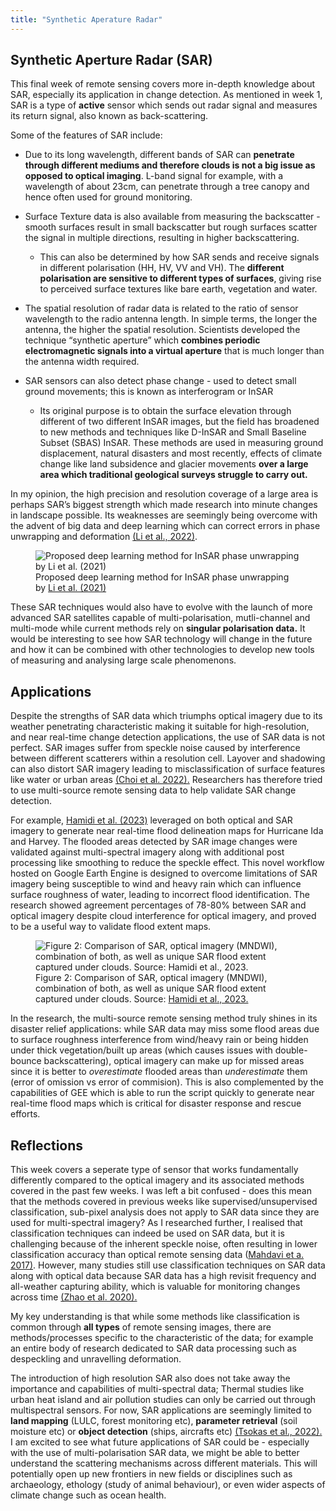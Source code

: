 ```yaml
---
title: "Synthetic Aperature Radar"
---
```


## Synthetic Aperture Radar (SAR)

This final week of remote sensing covers more in-depth knowledge about SAR, especially its application in change detection. As mentioned in week 1, SAR is a type of **active** sensor which sends out radar signal and measures its return signal, also known as back-scattering.

Some of the features of SAR include:

-   Due to its long wavelength, different bands of SAR can **penetrate through different mediums and therefore clouds is not a big issue as opposed to optical imaging**. L-band signal for example, with a wavelength of about 23cm, can penetrate through a tree canopy and hence often used for ground monitoring.

-   Surface Texture data is also available from measuring the backscatter - smooth surfaces result in small backscatter but rough surfaces scatter the signal in multiple directions, resulting in higher backscattering.

    -   This can also be determined by how SAR sends and receive signals in different polarisation (HH, HV, VV and VH). The **different polarisation are sensitive to different types of surfaces**, giving rise to perceived surface textures like bare earth, vegetation and water.

-   The spatial resolution of radar data is related to the ratio of sensor wavelength to the radio antenna length. In simple terms, the longer the antenna, the higher the spatial resolution. Scientists developed the technique "synthetic aperture" which **combines periodic electromagnetic signals into a virtual aperture** that is much longer than the antenna width required.

-   SAR sensors can also detect phase change - used to detect small ground movements; this is known as interferogram or InSAR

    -   Its original purpose is to obtain the surface elevation through different of two different InSAR images, but the field has broadened to new methods and techniques like D-InSAR and Small Baseline Subset (SBAS) InSAR. These methods are used in measuring ground displacement, natural disasters and most recently, effects of climate change like land subsidence and glacier movements **over a large area which traditional geological surveys struggle to carry out.**

In my opinion, the high precision and resolution coverage of a large area is perhaps SAR's biggest strength which made research into minute changes in landscape possible. Its weaknesses are seemingly being overcome with the advent of big data and deep learning which can correct errors in phase unwrapping and deformation [(Li et al., 2022)](https://www.sciencedirect.com/scihttps://www.sciencedirect.com/science/article/pii/S1674984721000860ence/article/pii/S1674984721000860).

![Proposed deep learning method for InSAR phase unwrapping by [Li et al. (2021)](https://ieeexplore.ieee.org/abstract/document/9614199)](images/sar.png){fig-align="center"}

These SAR techniques would also have to evolve with the launch of more advanced SAR satellites capable of multi-polarisation, mutli-channel and multi-mode while current methods rely on **singular polarisation data.** It would be interesting to see how SAR technology will change in the future and how it can be combined with other technologies to develop new tools of measuring and analysing large scale phenomenons.

## Applications

Despite the strengths of SAR data which triumphs optical imagery due to its weather penetrating characteristic making it suitable for high-resolution, and near real-time change detection applications, the use of SAR data is not perfect. SAR images suffer from speckle noise caused by interference between different scatterers within a resolution cell. Layover and shadowing can also distort SAR imagery leading to misclassification of surface features like water or urban areas [(Choi et al. 2022).](https://ieeexplore.ieee.org/abstract/document/9751685?casa_token=NIuZgHGNXRkAAAAA:p1rE5goCZB42otUc5PmUUeU6ibtSEQP5rfHnOkXewuPIDSlcagsDfg3sctMNAG9dUUesvLcpcg) Researchers has therefore tried to use multi-source remote sensing data to help validate SAR change detection.

For example, [Hamidi et al. (2023)](https://ieeexplore.ieee.org/abstract/document/10026287/?casa_token=zfoYmMvEcNgAAAAA:V6PPgZotZc8ybiurJ3fa3i3AI2GqYTCoHbVcnaHm3eLSlxl0x8owoite0iEG2P_AjxBq3L9suA) leveraged on both optical and SAR imagery to generate near real-time flood delineation maps for Hurricane Ida and Harvey. The flooded areas detected by SAR image changes were validated against multi-spectral imagery along with additional post processing like smoothing to reduce the speckle effect. This novel workflow hosted on Google Earth Engine is designed to overcome limitations of SAR imagery being susceptible to wind and heavy rain which can influence surface roughness of water, leading to incorrect flood identification. The research showed agreement percentages of 78-80% between SAR and optical imagery despite cloud interference for optical imagery, and proved to be a useful way to validate flood extent maps.

![Figure 2: Comparison of SAR, optical imagery (MNDWI), combination of both, as well as unique SAR flood extent captured under clouds. Source: [Hamidi et al., 2023.](https://ieeexplore.ieee.org/abstract/document/10026287?casa_token=zfoYmMvEcNgAAAAA:V6PPgZotZc8ybiurJ3fa3i3AI2GqYTCoHbVcnaHm3eLSlxl0x8owoite0iEG2P_AjxBq3L9suA)](images/flood.png){fig-align="center"}

In the research, the multi-source remote sensing method truly shines in its disaster relief applications: while SAR data may miss some flood areas due to surface roughness interference from wind/heavy rain or being hidden under thick vegetation/built up areas (which causes issues with double-bounce backscattering), optical imagery can make up for missed areas since it is better to *overestimate* flooded areas than *underestimate* them (error of omission vs error of commision). This is also complemented by the capabilities of GEE which is able to run the script quickly to generate near real-time flood maps which is critical for disaster response and rescue efforts.

## Reflections

This week covers a seperate type of sensor that works fundamentally differently compared to the optical imagery and its associated methods covered in the past few weeks. I was left a bit confused - does this mean that the methods covered in previous weeks like supervised/unsupervised classification, sub-pixel analysis does not apply to SAR data since they are used for multi-spectral imagery? As I researched further, I realised that classification techniques can indeed be used on SAR data, but it is challenging because of the inherent speckle noise, often resulting in lower classification accuracy than optical remote sensing data ([Mahdavi et a. 2017)](https://www.spiedigitallibrary.org/journals/Journal-of-Applied-Remote-Sensing/volume-11/issue-3/036014/Airborne-lidar-detection-of-an-underwater-thermal-vent/10.1117/1.JRS.11.036015.short). However, many studies still use classification techniques on SAR data along with optical data because SAR data has a high revisit frequency and all-weather capturing ability, which is valuable for monitoring changes across time [(Zhao et al. 2020).](https://www.sciencedirect.com/science/article/abs/pii/S0034425720303229?casa_token=tKCm13gEsGcAAAAA:B4R1mD4pwtAN6ftjszLAsJbHft2r1fMYnFdUMvgSp9pPwjDF3pSoqV12BDNIk68LaB1dtCrgK4E)

My key understanding is that while some methods like classification is common through **all types** of remote sensing images, there are methods/processes specific to the characteristic of the data; for example an entire body of research dedicated to SAR data processing such as despeckling and unravelling deformation.

The introduction of high resolution SAR also does not take away the importance and capabilities of multi-spectral data; Thermal studies like urban heat island and air pollution studies can only be carried out through multispectral sensors. For now, SAR applications are seemingly limited to **land mapping** (LULC, forest monitoring etc), **parameter retrieval** (soil moisture etc) or **object detection** (ships, aircrafts etc) [(Tsokas et al., 2022).](https://www.sciencedirect.com/science/article/pii/S0957417422006960?casa_token=y4Hp_PzMuAYAAAAA:iklxuDo2Fkyux9V_0tOKZi-sVHjurTZPDtEuvWEOpSmXeqQTIO-u6G9VJu5QaaE_DEeQ52RRmJw) I am excited to see what future applications of SAR could be - especially with the use of multi-polarisation SAR data, we might be able to better understand the scattering mechanisms across different materials. This will potentially open up new frontiers in new fields or disciplines such as archaeology, ethology (study of animal behaviour), or even wider aspects of climate change such as ocean health.
